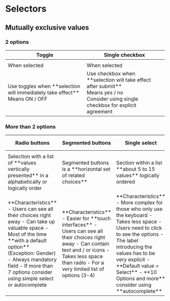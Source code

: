 
<Meta title="Angular Components/Selectors" />
<style>
  {`
  table.table-top-align td, table th {
    vertical-align: top;
  }
   table.table-top-align td svg:last-child {
    margin: auto; /* Or specifically override the conflicting styles */
   }
   table.table-top-align td svg:first-of-type {
    margin: auto; /* Or specifically override the conflicting styles */
   }
  `}
</style>

# Selectors

## Mutually exclusive values

### 2 options

<table class="table-top-align">
  <thead>
    <tr>
      <th>Toggle</th>
      <th>Single checkbox</th>
    </tr>
  </thead>
  <tbody>
    <tr>
      <td>
        <Canvas of={ToggleStory.Default} sourceState="none" />
      </td>
      <td>
        <Canvas of={CheckboxStory.Default} sourceState="none" />
      </td>
    </tr>
    <tr>
      <td>
        When selected
        <Canvas of={ToggleStory.Checked} sourceState="none" />
      </td>
      <td>
        When selected
        <Canvas of={CheckboxStory.Checked} sourceState="none" />
      </td>
    </tr>
    <tr>
      <td>
        Use toggles when **selection will immediately take effect** <br />
        Means ON / OFF
      </td>
      <td>
        Use checkbox when **selection will take effect after submit** <br />
        Means yes / no <br />
        Consider using single checkbox for explicit agreement
      </td>
    </tr>
  </tbody>
</table>

### More than 2 options

<table class="table-top-align">
  <thead>
    <tr>
      <th>Radio buttons</th>
      <th>Segmented buttons</th>
      <th>Single select</th>
      <th>Autocomplete selection</th>
    </tr>
  </thead>
  <tbody>
    <tr>
      <td>
        <Canvas of={RadioStory.Default} sourceState="none" />
      </td>
      <td>
        <Canvas of={SegmentedButtonStory.Default} sourceState="none" />
      </td>
      <td>
        <Canvas of={SelectStory.Default} sourceState="none" />
      </td>
      <td>
        <Canvas of={AutocompleteStory.Default} sourceState="none" />
      </td>
    </tr>
    <tr>
      <td>Selection with a list of **values vertically presented** in a alphabetically or logically order</td>
      <td>Segmented buttons is a **horizontal set of related choices**</td>
      <td>Section within a list **about 5 to 15 values** logically ordered</td>
      <td>Selection within very long list of values</td>
    </tr>
    <tr>
      <td>
        **Characteristics**
        - Users can see all their choices right away
        - Can take up valuable space
        - Most of the time **with a default option** (Exception: Gender)
        - Always mandatory field
        - If more than 7 options consider using simple select or autocomplete
      </td>
      <td>
        **Characteristics**
        - Easier for **touch interfaces**
        - Users can see all their choices right away
        - Can contain text and / or icons
        - Takes less space than radio
        - For a very limited list of options (3-4)
      </td>
      <td>
        **Characteristics**
        - More complex for those who only use the keyboard
        - Takes less space
        - Users need to click to see the options
        - The label introducing the values has to be very explicit
        - **Default value = Select**
        - **10 Options and more** consider using **autocomplete**
      </td>
      <td>
        **Characteristics**
        - Autocomplete speeds up from completion by **filtering out the list while typing**
        - works well when the **user is familiar with the context** (e.g. list of cities or countries works well for everyone, a list of body areas works fine for caregivers)
      </td>
    </tr>
  </tbody>
</table>
